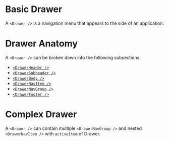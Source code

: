 
# Basic Drawer

A `<Drawer />` is a navigation menu that appears to the side of an application.

<BasicDrawer />

# Drawer Anatomy

A `<Drawer />` can be broken down into the following subsections:

-   [`<DrawerHeader />`](/components/drawer/drawer-header/examples)
-   [`<DrawerSubheader />`](/components/drawer-sub-header/examples)
-   [`<DrawerBody />`](/components/drawer-body/examples)
-   [`<DrawerNavItem />`](/components/drawer/drawer-nav-item/examples)
-   [`<DrawerNavGroup />`](/components/drawer/drawer-nav-group/examples)
-   [`<DrawerFooter />`](/components/drawer-footer/examples)

<DrawerAnatomy />

# Complex Drawer

A `<Drawer />` can contain multiple `<DrawerNavGroup />` and nested `<DrawerNavItem />` with `activeItem` of Drawer.

<ComplexDrawer />
